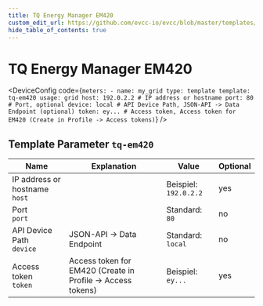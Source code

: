 ```yaml
---
title: TQ Energy Manager EM420
custom_edit_url: https://github.com/evcc-io/evcc/blob/master/templates/definition/meter/tq-em420.yaml
hide_table_of_contents: true
---
```



# TQ Energy Manager EM420

<div className="device-detail-container">
  <div className="device-detail-content">
    <DeviceFeatures features="" />

<DeviceConfig code={`meters:
    - name: my_grid
      type: template
      template: tq-em420
      usage: grid
      host: 192.0.2.2 # IP address or hostname
      port: 80 # Port, optional
      device: local # API Device Path, JSON-API -> Data Endpoint (optional)
      token: ey... # Access token, Access token for EM420 (Create in Profile -> Access tokens)`}  />
  </div>
  <div className="device-detail-icon">
    <evcc-icon
      type="meter"
      name="tq-energy-manager-em420"
      size="400px"
      alt="TQ Energy Manager EM420"
      className="device-detail-icon-img"
    ></evcc-icon>
  </div>
</div>

## Template Parameter `tq-em420`

| Name | Explanation | Value | Optional |
|-----------|-------------|-------|----------|
| IP address or hostname<br/>`host` |  | Beispiel: `192.0.2.2` | yes |
| Port<br/>`port` |  | Standard: `80` | no |
| API Device Path<br/>`device` | JSON-API -> Data Endpoint | Standard: `local` | no |
| Access token<br/>`token` | Access token for EM420 (Create in Profile -> Access tokens) | Beispiel: `ey...` | yes |

